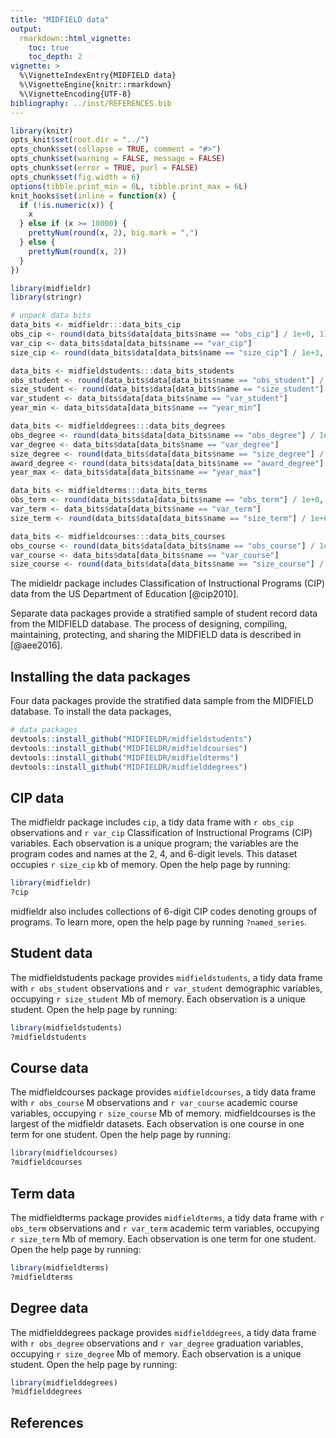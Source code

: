 ```yaml
---
title: "MIDFIELD data"
output:
  rmarkdown::html_vignette: 
    toc: true
    toc_depth: 2
vignette: >
  %\VignetteIndexEntry{MIDFIELD data}
  %\VignetteEngine{knitr::rmarkdown}
  %\VignetteEncoding{UTF-8}
bibliography: ../inst/REFERENCES.bib
---
```


```r
library(knitr)
opts_knit$set(root.dir = "../")
opts_chunk$set(collapse = TRUE, comment = "#>")
opts_chunk$set(warning = FALSE, message = FALSE)
opts_chunk$set(error = TRUE, purl = FALSE)
opts_chunk$set(fig.width = 6)
options(tibble.print_min = 6L, tibble.print_max = 6L)
knit_hooks$set(inline = function(x) {
  if (!is.numeric(x)) {
    x
  } else if (x >= 10000) {
    prettyNum(round(x, 2), big.mark = ",")
  } else {
    prettyNum(round(x, 2))
  }
})
```

```r
library(midfieldr)
library(stringr)

# unpack data bits
data_bits <- midfieldr:::data_bits_cip
obs_cip <- round(data_bits$data[data_bits$name == "obs_cip"] / 1e+0, 1)
var_cip <- data_bits$data[data_bits$name == "var_cip"]
size_cip <- round(data_bits$data[data_bits$name == "size_cip"] / 1e+3, 0)

data_bits <- midfieldstudents:::data_bits_students
obs_student <- round(data_bits$data[data_bits$name == "obs_student"] / 1e+0, 1)
size_student <- round(data_bits$data[data_bits$name == "size_student"] / 1e+6, 0)
var_student <- data_bits$data[data_bits$name == "var_student"]
year_min <- data_bits$data[data_bits$name == "year_min"]

data_bits <- midfielddegrees:::data_bits_degrees
obs_degree <- round(data_bits$data[data_bits$name == "obs_degree"] / 1e+0, 1)
var_degree <- data_bits$data[data_bits$name == "var_degree"]
size_degree <- round(data_bits$data[data_bits$name == "size_degree"] / 1e+6, 0)
award_degree <- round(data_bits$data[data_bits$name == "award_degree"] / 1e+0, 1)
year_max <- data_bits$data[data_bits$name == "year_max"]

data_bits <- midfieldterms:::data_bits_terms
obs_term <- round(data_bits$data[data_bits$name == "obs_term"] / 1e+0, 1)
var_term <- data_bits$data[data_bits$name == "var_term"]
size_term <- round(data_bits$data[data_bits$name == "size_term"] / 1e+6, 0)

data_bits <- midfieldcourses:::data_bits_courses
obs_course <- round(data_bits$data[data_bits$name == "obs_course"] / 1e+6, 1)
var_course <- data_bits$data[data_bits$name == "var_course"]
size_course <- round(data_bits$data[data_bits$name == "size_course"] / 1e+6, 0)
```


The midieldr package includes Classification of Instructional Programs (CIP) data from the US Department of Education [@cip2010].

Separate data packages provide a stratified sample of student record data from the MIDFIELD database. The process of designing, compiling, maintaining, protecting, and sharing the MIDFIELD data is described in [@aee2016]. 




## Installing the data packages

Four data packages provide the stratified data sample from the MIDFIELD database. To install the data packages, 

```r
# data packages
devtools::install_github("MIDFIELDR/midfieldstudents")
devtools::install_github("MIDFIELDR/midfieldcourses")
devtools::install_github("MIDFIELDR/midfieldterms")
devtools::install_github("MIDFIELDR/midfielddegrees")
```




## CIP data 

The midfieldr package includes `cip`, a tidy data frame with `r obs_cip` observations and `r var_cip` Classification of Instructional Programs (CIP)  variables. Each observation is a unique program; the variables are the program codes and names at the 2, 4, and 6-digit levels. This dataset occupies `r size_cip` kb of memory. Open the help page by running: 

```r
library(midfieldr)
?cip
```

midfieldr also includes collections of 6-digit CIP codes denoting groups of programs. To learn more, open the help page by running `?named_series`. 









## Student data

The midfieldstudents package provides `midfieldstudents`, a tidy data frame with `r obs_student` observations and `r var_student` demographic variables, occupying `r size_student` Mb of memory. Each observation is a unique student. Open the help page by running: 

```r
library(midfieldstudents)
?midfieldstudents
```





## Course  data

The midfieldcourses package provides `midfieldcourses`, a tidy data frame with `r obs_course` M observations and `r var_course` academic course variables, occupying `r size_course` Mb of memory. midfieldcourses is the largest of the midfieldr datasets. Each observation is one course in one term for one student. Open the help page by running: 

```r
library(midfieldcourses)
?midfieldcourses
```






## Term  data

The midfieldterms package provides `midfieldterms`, a tidy data frame with `r obs_term`  observations and `r var_term` academic term variables, occupying `r size_term` Mb of memory. Each observation is one term for one student. Open the help page by running: 

```r
library(midfieldterms)
?midfieldterms
```




## Degree  data

The midfielddegrees package provides `midfielddegrees`, a tidy data frame with `r obs_degree` observations and `r var_degree` graduation variables, occupying `r size_degree` Mb of memory. Each observation is a unique student. Open the help page by running: 

```r
library(midfielddegrees)
?midfielddegrees
```
    
## References
